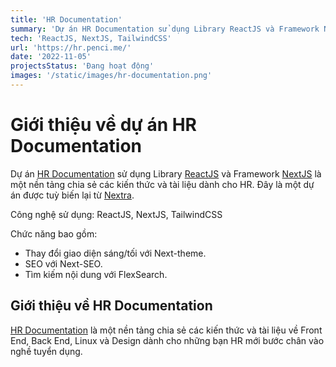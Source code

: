 ```yaml
---
title: 'HR Documentation'
summary: 'Dự án HR Documentation sử dụng Library ReactJS và Framework NextJS là một nền tảng chia sẻ các kiến thức và tài liệu dành cho HR.'
tech: 'ReactJS, NextJS, TailwindCSS'
url: 'https://hr.penci.me/'
date: '2022-11-05'
projectsStatus: 'Đang hoạt động'
images: '/static/images/hr-documentation.png'
---
```


# Giới thiệu về dự án HR Documentation

Dự án [HR Documentation](https://hr.penci.me/) sử dụng Library [ReactJS](https://reactjs.org/) và Framework [NextJS](https://nextjs.org/) là một nền tảng chia sẻ các kiến thức và tài liệu dành cho HR. Đây là một dự án được tuỳ biến lại từ [Nextra](https://nextra.site/).

Công nghệ sử dụng: ReactJS, NextJS, TailwindCSS

Chức năng bao gồm:

- Thay đổi giao diện sáng/tối với Next-theme.
- SEO với Next-SEO.
- Tìm kiếm nội dung với FlexSearch.

## Giới thiệu về HR Documentation

[HR Documentation](https://hr.penci.me/) là một nền tảng chia sẻ các kiến thức và tài liệu về Front End, Back End, Linux và Design dành cho những bạn HR mới bước chân vào nghề tuyển dụng.
